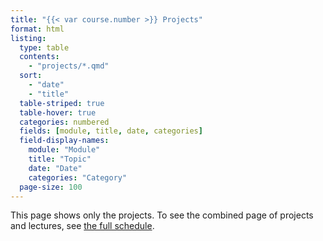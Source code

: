 ```yaml
---
title: "{{< var course.number >}} Projects"
format: html
listing:
  type: table
  contents:
    - "projects/*.qmd"
  sort:
    - "date"
    - "title"
  table-striped: true
  table-hover: true
  categories: numbered
  fields: [module, title, date, categories]
  field-display-names: 
    module: "Module"
    title: "Topic"
    date: "Date"
    categories: "Category"
  page-size: 100
---
```


This page shows only the projects.
To see the combined page of projects and lectures, see [the full schedule](./schedule.qmd).